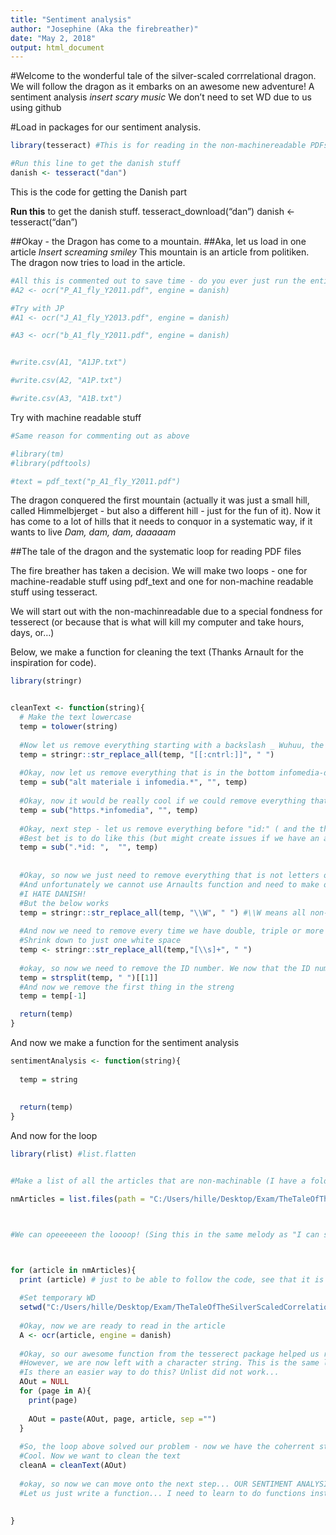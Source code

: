 ```yaml
---
title: "Sentiment analysis"
author: "Josephine (Aka the firebreather)"
date: "May 2, 2018"
output: html_document
---
```



#Welcome to the wonderful tale of the silver-scaled corrrelational dragon. We will follow the dragon as it embarks on an awesome new adventure! A sentiment analysis *insert scary music*
We don't need to set WD due to us using github


#Load in packages for our sentiment analysis.


```r
library(tesseract) #This is for reading in the non-machinereadable PDFs - you need to download the danish part of it if using it yourself - code inserted below this chunk

#Run this line to get the danish stuff
danish <- tesseract("dan")
```

This is the code for getting the Danish part

**Run this** to get the danish stuff.
tesseract_download("dan")
danish <- tesseract("dan")



##Okay - the Dragon has come to a mountain.
##Aka, let us load in one article *Insert screaming smiley*
This mountain is an article from politiken. The dragon now tries to load in the article.


```r

#All this is commented out to save time - do you ever just run the entire code and regret it?
#A2 <- ocr("P_A1_fly_Y2011.pdf", engine = danish)

#Try with JP
#A1 <- ocr("J_A1_fly_Y2013.pdf", engine = danish)

#A3 <- ocr("b_A1_fly_Y2011.pdf", engine = danish)


#write.csv(A1, "A1JP.txt")

#write.csv(A2, "A1P.txt")

#write.csv(A3, "A1B.txt")
```


Try with machine readable stuff

```r
#Same reason for commenting out as above

#library(tm)
#library(pdftools)

#text = pdf_text("p_A1_fly_Y2011.pdf")

```



The dragon conquered the first mountain (actually it was just a small hill, called Himmelbjerget - but also a different hill - just for the fun of it).
Now it has come to a lot of hills that it needs to conquor in a systematic way, if it wants to live *Dam, dam, dam, daaaaam*

##The tale of the dragon and the systematic loop for reading PDF files

The fire breather has taken a decision. We will make two loops - one for machine-readable stuff using pdf_text and one for non-machine readable stuff using tesseract.

We will start out with the non-machinreadable due to a special fondness for tesserect (or because that is what will kill my computer and take hours, days, or...)

Below, we make a function for cleaning the text (Thanks Arnault for the inspiration for code).
```r

library(stringr)


cleanText <- function(string){
  # Make the text lowercase
  temp = tolower(string)
  
  #Now let us remove everything starting with a backslash _ Wuhuu, the code works now! :D
  temp = stringr::str_replace_all(temp, "[[:cntrl:]]", " ")
  
  #Okay, now let us remove everything that is in the bottom infomedia-don't-share-this-article-thingy
  temp = sub("alt materiale i infomedia.*", "", temp)
  
  #Okay, now it would be really cool if we could remove everything that starts with "https:" and ends with "infomedia" (everything in between this
  temp = sub("https.*infomedia", "", temp)
  
  #Okay, next step - let us remove everything before "id:" ( and the thing in the space after the id)
  #Best bet is to do like this (but might create issues if we have an article that include "id: " at some point, but we just can't do anything about this at the moment - assumption that this will be right
  temp = sub(".*id: ",  "", temp)
  
    
  #Okay, so now we just need to remove everything that is not letters or numbers.
  #And unfortunately we cannot use Arnaults function and need to make our own
  #I HATE DANISH!
  #But the below works
  temp = stringr::str_replace_all(temp, "\\W", " ") #\\W means all non-word characters - thus removes everything but letters and numbers
  
  #And now we need to remove every time we have double, triple or more spaces
  #Shrink down to just one white space
  temp <- stringr::str_replace_all(temp,"[\\s]+", " ")
  
  #okay, so now we need to remove the ID number. We now that the ID number is the first thinghy in our string. So now we split the string by space (which we needed to do at some point anyway, and then remove the first element)
  temp = strsplit(temp, " ")[[1]]
  #And now we remove the first thing in the streng
  temp = temp[-1]

  return(temp)
}
```

And now we make a function for the sentiment analysis
```r
sentimentAnalysis <- function(string){
  
  temp = string
  
  
  return(temp)
}


```



And now for the loop

```r
library(rlist) #list.flatten


#Make a list of all the articles that are non-machinable (I have a folder - Because I'm cool!) (New word - yay! :D)

nmArticles = list.files(path = "C:/Users/hille/Desktop/Exam/TheTaleOfTheSilverScaledCorrelationalDragon/data/NonMachineRead")



#We can opeeeeeen the loooop! (Sing this in the same melody as "I can shoow you the woooorld!")



for (article in nmArticles){
  print (article) # just to be able to follow the code, see that it is working and stuff
  
  #Set temporary WD
  setwd("C:/Users/hille/Desktop/Exam/TheTaleOfTheSilverScaledCorrelationalDragon/data/NonMachineRead")
  
  #Okay, now we are ready to read in the article
  A <- ocr(article, engine = danish)
  
  #Okay, so our awesome function from the tesserect package helped us read the non machinable text.
  #However, we are now left with a character string. This is the same length as number of pages in the pdf - And we just want one long coherrent text
  #Is there an easier way to do this? Unlist did not work...
  AOut = NULL
  for (page in A){
    print(page)
    
    AOut = paste(AOut, page, article, sep ="")
  }
  
  #So, the loop above solved our problem - now we have the coherrent string
  #Cool. Now we want to clean the text
  cleanA = cleanText(AOut)
  
  #okay, so now we can move onto the next step... OUR SENTIMENT ANALYSIS! 
  #Let us just write a function... I need to learn to do functions instead, to avoid the insanely long loops from last semester
  
  
}



```




